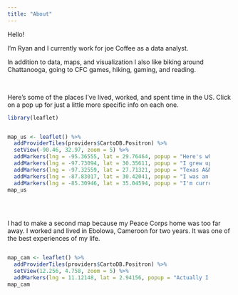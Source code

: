 ```yaml
---
title: "About"
---
```


Hello!

I’m Ryan and I currently work for joe Coffee as a data analyst.

In addition to data, maps, and visualization I also like biking around Chattanooga, going to CFC games, hiking, gaming, and reading. 

<br>

Here's some of the places I've lived, worked, and spent time in the US. Click on a pop up for just a little more specific info on each one.


```r
library(leaflet)
```

:::: {style="display: flex; width: 90%;"}

```r
map_us <- leaflet() %>%
  addProviderTiles(providers$CartoDB.Positron) %>%
  setView(-90.46, 32.97, zoom = 5) %>%
  addMarkers(lng = -95.36555, lat = 29.76464, popup = "Here's where I'm originally from") %>%
  addMarkers(lng = -97.73094, lat = 30.35611, popup = "I grew up in Austin<br>and lived here after AmeriCorps") %>%
  addMarkers(lng = -97.32559, lat = 27.71321, popup = "Texas A&M Corpus Christi is where I<br>went to undergrad") %>%
  addMarkers(lng = -87.83017, lat = 30.42041, popup = "I was an AmeriCorps volunteer <br>in Fairhope, AL") %>%
  addMarkers(lng = -85.30946, lat = 35.04594, popup = "I'm currently living here in Chattanooga,<br>also doing some other things")
map_us
```
::::

<br>

I had to make a second map because my Peace Corps home was too far away. I worked and lived in Ebolowa, Cameroon for two years. It was one of the best experiences of my life.

:::: {style="display: flex; width: 90%;"}
```r
map_cam <- leaflet() %>%
  addProviderTiles(providers$CartoDB.Positron) %>%
  setView(12.256, 4.758, zoom = 5) %>%
  addMarkers(lng = 11.12148, lat = 2.94156, popup = "Actually I lived in a little village<br>outside Ebolowa called Ngalane")
map_cam
```
::::